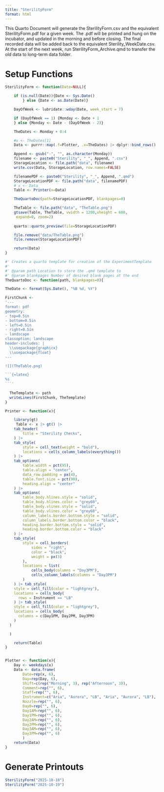```yaml
---
title: "SterilityForm"
format: html
---
```


This Quarto Document will generate the SterilityForm.csv and the equivalent SterilityForm.pdf for a given week. 
The .pdf will be printed and hung on the incubator, and updated in the morning and before closing. The final recorded data will be added back to the equivalent Sterility_WeekDate.csv. At the start of the next week, run SterilityForm_Archive.qmd to transfer the old data to long-term data folder. 

# Setup Functions

```r

SterilityForm <- function(Date=NULL){

    if (is.null(Date)){Date <- Sys.Date()
        } else {Date <- as.Date(Date)}

    DayOfWeek <- lubridate::wday(Date, week_start = 7)

    if (DayOfWeek == 1) {Monday <- Date + 1
    } else {Monday <- Date - (DayOfWeek - 2)}

    TheDates <- Monday + 0:4

    #x <- TheDates[1]
    Data <- purrr::map(.f=Plotter, .x=TheDates) |> dplyr::bind_rows()

    Append <- gsub("-", "", as.character(Monday))
    filename <- paste0("Sterility", "_", Append, ".csv")
    StorageLocation <- file.path("data", filename)
    write.csv(Data, StorageLocation, row.names=FALSE)

    filenamePDF <- paste0("Sterility", "_", Append, ".qmd")
    StorageLocationPDF <- file.path("data", filenamePDF)
    # x <- Data
    Table <- Printer(x=Data)

    TheQuartoDoc(path=StorageLocationPDF, blankpages=0)

    TheTable <- file.path("data", "TheTable.png")
    gtsave(Table, TheTable, vwidth = 1200,vheight = 600,
     expand=0, zoom=2)
    
    quarto::quarto_preview(file=StorageLocationPDF)

    file.remove("data/TheTable.png")
    file.remove(StorageLocationPDF)

    return(Data)
}

#' Creates a quarto template for creation of the ExperimentTemplate
#' 
#' @param path Location to store the .qmd template to
#' @param blankpages Number of desired blank pages at the end
TheQuartoDoc <- function(path, blankpages=0){

TheDate <- format(Sys.Date(), "%B %d, %Y")

FirstChunk <- 
'---
format: pdf
geometry: 
- top=0.5in
- bottom=0.5in  
- left=0.5in
- right=0.5in
- landscape
classoption: landscape
header-includes: |
  \\usepackage{graphicx}
  \\usepackage{float}
---

![](TheTable.png)

```{=latex}
%s
```'
  
  TheTemplate <- path
  writeLines(FirstChunk, TheTemplate)
}

Printer <- function(x){

    library(gt)
     Table <- x |> gt() |>
    tab_header(
        title = "Sterility Checks",
    ) |>
    tab_style(
        style = cell_text(weight = "bold"),
        locations = cells_column_labels(everything())
    ) |>
    tab_options(
        table.width = pct(95),
        table.align = "center",
        data_row.padding = px(4),
        table.font.size = pct(90),
        heading.align = "center"
    ) |>
    tab_options(
        table_body.hlines.style = "solid",
        table_body.hlines.color = "grey60",
        table_body.vlines.style = "solid", 
        table_body.vlines.color = "grey60",
        column_labels.border.bottom.style = "solid",
        column_labels.border.bottom.color = "black",
        heading.border.bottom.style = "solid",
        heading.border.bottom.color = "black"
    ) |>
    tab_style(
        style = cell_borders(
            sides = "right",
            color = "black",
            weight = px(3)
        ),
        locations = list(
            cells_body(columns = "Day3PM"),
            cells_column_labels(columns = "Day3PM")
        )
    ) |> tab_style(
    style = cell_fill(color = "lightgrey"),
    locations = cells_body(
      rows = Instrument == "LB"
    ) |> tab_style(
    style = cell_fill(color = "lightgrey"),
    locations = cells_body(
      columns = c(Day1PM, Day2PM, Day3PM)
    )
  )

  )

    return(Table)
}


Plotter <- function(x){
    Day <- weekdays(x)
    Data <- data.frame(
        Date=rep(x, 6),
        Day=rep(Day, 6),
        Shift=c(rep("Morning", 3), rep("Afternoon", 3)),
        Comment=rep("", 6),
        Staff=rep("", 6), 
        Instrument=c("Aria", "Aurora", "LB", "Aria", "Aurora", "LB"),
        Nozzle=rep("", 6),
        Day0=rep("", 6),
        Day1AM=rep("", 6),
        Day1PM=rep("", 6),
        Day2AM=rep("", 6),
        Day2PM=rep("", 6),
        Day3AM=rep("", 6),
        Day3PM=rep("", 6)
        )
    return(Data)
}
```

# Generate Printouts

```r
SterilityForm("2025-10-18")
SterilityForm("2025-10-19")
```

